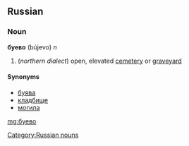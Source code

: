 ==Russian==

===Noun===
'''буево''' (bújevo) ''n''

# (''northern dialect'') open, elevated [[cemetery]] or [[graveyard]]

====Synonyms====
* [[буява]]
* [[кладбище]]
* [[могила]]

[[Category:Russian nouns]]

[[mg:буево]]